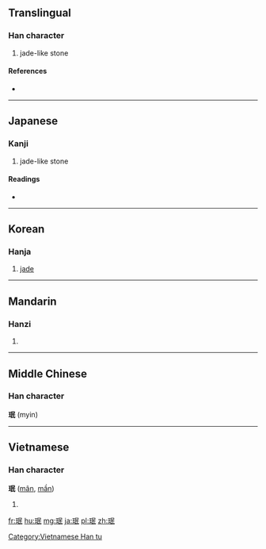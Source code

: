 {{also|玟}}
==Translingual==

===Han character===
{{Han char|rn=96|rad=玉|as=05|sn=9|four=|canj=MGRVP}}

# jade-like stone

====References====
* {{Han ref|kx=0729.220|dkj=20916|dj=1141.120|hdz=21108.120|uh=73C9|ud=29641}}

----

==Japanese==

===Kanji===
{{ja-kanji|grade=|rs=玉05}}

# jade-like stone

====Readings====
* {{ja-readings|on=[[びん]] (bin), [[みん]] (min)|kun=}}

----

==Korean==

===Hanja===
{{ko-hanja|hangeul=민|eumhun=|rv=min|mr=min|y=min}}

# [[jade]]

----

==Mandarin==

===Hanzi===
{{cmn-hanzi|pin=[[mín]] ([[min2]])|wg=min<sup>2</sup>}}

# {{defn|lang=cmn|sort=玉05}}

----

==Middle Chinese==

===Han character===
'''珉''' (myin)

----

==Vietnamese==

===Han character===
'''珉''' ([[mân]], [[mần]])

# {{defn|lang=vi}}

[[Category:Vietnamese Han tu]]

[[fr:珉]]
[[hu:珉]]
[[mg:珉]]
[[ja:珉]]
[[pl:珉]]
[[zh:珉]]
